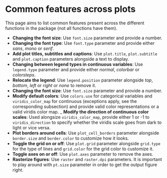 # Common features across plots {.unnumbered}

This page aims to list common features present across the different functions in the package (not all functions have them).

- **Changing the font size**: Use `font.size` parameter and provide a number.
- **Changing the font type**: Use `font.type` parameter and provide either *sans*, *mono* or *serif*.
- **Add plot titles, subtitles and captions**: Use `plot.title`, `plot.subtitle` and `plot.caption` parameters alongside a text to display.
- **Changing between legend types in continuous variables**: Use `legend.type` parameter and provide either *normal*, *colorbar* or *colorsteps*.
- **Relocate the legend**: Use `legend.position` parameter alongside *top*, *bottom*, *left* or *right* or *none* to remove it.
- **Changing the font size**: Use `font.size` parameter and provide a number.
- **Modify default colors**: Use `colors.use` for categorical variables and `viridis_color_map` for continuous (exceptions apply, see the corresponding subsection) and provide valid color representations or a valid viridis color map.
_ **Modify the direction of continuous color scales**: Used alongsize `viridis_color_map`, provide either 1 or -1 to `viridis_direction` to specify whether the viridis scale goes from dark to light or vice versa. 
- **Plot borders around cells**: Use `plot_cell_borders` parameter alongside `border.size` and `border.color` to customize how it looks.
- **Toggle the grid on or off**: Use `plot.grid` parameter alongside `grid.type` for the type of lines and `grid.color` for the grid color to customize it. 
- **Toggle axes on or off**: Use `plot.axes` parameter to remove the axes. 
- **Rasterize figures**: Use `raster` and `raster.dpi` parameters. It is important to play around with `pt.size` parameter in order to get the output figure right.
